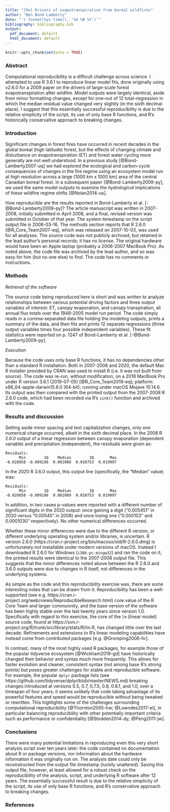 ```yaml
---
title: "[Re] Drivers of evapotranspiration from boreal wildfires"
author: "Ben Bond-Lamberty"
date: "`r format(Sys.time(), '%d %B %Y')`"
bibliography: bibliography.bib
output:
  pdf_document: default
  html_document: default
---
```


```r
knitr::opts_chunk$set(echo = TRUE)
```

### Abstract

Computational reproducibility is a difficult challenge across science. I attempted to use R 3.6.1 to reproduce linear model fits, done originally using v2.6.0 for a 2009 paper on the drivers of large-scale forest evapotranspiration after wildfire. Model outputs were largely identical, aside from minor formatting changes, except for one--out of 12 total--regression in which the median residual value changed very slightly (in the sixth decimal place). I suggest that this essentially successful reproducibility is due to the relative simplicity of the script, its use of only base R functions, and R's historically conservative approach to breaking changes.

### Introduction

Significant changes in forest fires have occurred in recent decades in the global boreal (high latitude) forest, but the effects of changing climate and disturbance on evapotranspiration (ET) and forest water cycling more generally are not well understood. In a previous study [@Bond-Lamberty2007-uq] we had explored the ecological and carbon-cycle consequences of changes in the fire regime using an ecosystem model run at high resolution across a large (1000 km x 1000 km) area of the central Canadian boreal forest. In a subsequent paper [@Bond-Lamberty2009-py], we used the same model outputs to examine the _hydrological_ implications of these wildfire regime shifts [@Nolan2014-us].

How reproducible are the results reported in Bond-Lamberty et al. [-@Bond-Lamberty2009-py]? The article manuscript was written in 2007-2008, initially submitted in April 2008, and a final, revised version was submitted in October of that year. The system timestamp on the script output file is 2008-03-16. The methods section reports that R 2.6.0 [@R_Core_Team2007-eq], which was released on 2007-10-03, was used for all analyses. The source code was not publicly archived, but retained in the lead author's personal records; it has no license. The original hardware would have been an Apple laptop (probably a 2006-2007 MacBook Pro). As noted above, the code file was archived by the lead author, and so was easy for him (but no one else) to find. The code has no comments or instructions.

### Methods

_Retrieval of the software_

The source code being reproduced here is short and was written to analyze relationships between various potential driving factors and three output variables of interest: ET, canopy evaporation, and canopy transpiration, all annual flux totals over the 1948-2005 model run period. The code simply reads in a comma-separated data file holding the modeling outputs, prints a summary of the data, and then fits and prints 12 separate regressions (three output variables times four possible independent variables). These fit statistics were reported on p. 1247 of Bond-Lamberty et al. [-@Bond-Lamberty2009-py].

_Execution_

Because the code uses only base R functions, it has no dependencies other than a standard R installation. Both in 2007-2008 and 2020, the default Mac R installer provided by CRAN was used to install R (i.e. it was not built from source). The code was re-run, without modification, on a 2018 MacBook Pro under R version 3.6.1 (2019-07-05) [@R_Core_Team2019-eq]; platform: x86_64-apple-darwin15.6.0 (64-bit); running under macOS Mojave 10.14.6. Its output was then compared with the printed output from the 2007-2008 R 2.6.0 code, which had been recorded via R's `sink()` function and archived with the code.

### Results and discussion

Setting aside minor spacing and text capitalization changes, only one numerical change occurred, albeit in the sixth decimal place. In the 2008 R 2.6.0 output of a linear regression between canopy evaporation (dependent variable) and precipitation (independent), the residuals were given as:
```
Residuals:
      Min        1Q    Median        3Q       Max 
-0.028858 -0.009186  0.002088  0.010753  0.019997 
```
In the 2020 R 3.6.0 output, this output line (specifically, the "Median" value) was:
```
Residuals:
      Min        1Q    Median        3Q       Max 
-0.028858 -0.009186  0.002089  0.010753  0.019997 
```
In addition, in two cases p-values were reported with a different number of significant digits in the 2020 output: once gaining a digit ("0.005451" in 2020 versus "0.00545" in 2008) and once losing one ("0.000103" and 0.0001030" respectively). No other numerical differences occurred.

Whether these minor differences were due to the different R version, or different underlying operating system and/or libraries, is uncertain. R version 2.6.0 (https://cran.r-project.org/bin/macosx/old/R-2.6.0.dmg) is unfortunately not installable under modern versions of macOS. Instead I downloaded R 2.6.0 for Windows (`i386-pc-mingw32`) and ran the code on it; the printed results were identical to the 2007-2008 output file. This suggests that the minor differences noted above between the R 2.6.0 and 3.6.0 outputs were due to changes in R itself, not differences in the underlying systems.

As simple as the code and this reproducibility exercise was, there are some interesting notes that can be drawn from it. Reproducibility has been a well-supported (see e.g. https://cran.r-project.org/web/views/ReproducibleResearch.html) core value of the R Core Team and larger communnity, and the base version of the software has been highly stable over the last twenty years since version 1.0. Specifically with regard to this exercise, the core of the `lm` (linear model) source code, found at https://svn.r-project.org/R/trunk/src/library/stats/R/lm.R, has changed little over the last decade. Refinements and extensions to R's linear modeling capabilities have instead come from contributed packages [e.g. @Gromping2006-hr].

In contrast, many of the most highly used R packages, for example those of the popular tidyverse ecosystem [@Wickham2019-gd] have historically changed their behavior and syntax much more frequently. This allows for faster evolution and cleaner, consistent syntax (not among base R's strong points) but poses greater challenges for stable and reproducible software. For example, the popular `dplyr` package lists (see https://github.com/tidyverse/dplyr/blob/master/NEWS.md) breaking changes introduced at versions 0.5, 0.7, 0.7.5, 0.8, 0.8.1, and 1.0, over a timespan of four years; it seems unlikely that code taking advantage of its powerful features and speed would be reproducible without being tweaked or rewritten. This highlights some of the challenges surrounding computational reproducibility [@Thornton2005-hw; @Lowndes2017-el], in particular balancing reproducibility with other potentially important criteria such as performance or confidentiality [@Stodden2014-dy; @Peng2011-jw].

### Conclusions

There were many potential limitations in reproducing even this very short analysis script over ten years later: the code contained no documentation about R or package versions, nor information about the hardware information it was originally run on. The analysis date could only be reconstructed from the output file timestamp (luckily unaltered). Saving this output file, however, at least allowed for a robust check on the reproducibility of the analysis, script, and underlying R software after 12 years. The essentially successful result is due to the relative simplicity of the script, its use of only base R functions, and R's conservative approach to breaking changes.

### References
